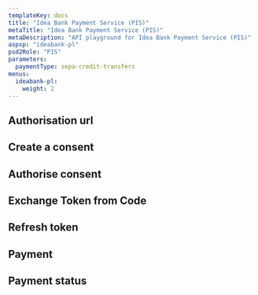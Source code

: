 ```yaml
---
templateKey: docs
title: "Idea Bank Payment Service (PIS)"
metaTitle: "Idea Bank Payment Service (PIS)"
metaDescription: "API playground for Idea Bank Payment Service (PIS)"
aspsp: "ideabank-pl"
psd2Role: "PIS"
parameters:
  paymentType: sepa-credit-transfers
menus:
  ideabank-pl: 
    weight: 2
---
```







  <step>

  ## Authorisation url

  <AuthorisationUrlStep/>
  </step>
  <step>

  ## Create a consent

  <StepInitiatePayment/>
  </step>
<step>

  ## Authorise consent

  <AuthoriseStep/>
</step>
<step>

  ## Exchange Token from Code

  <CreateToken/>
</step>
<step>

  ## Refresh token

  <RefreshToken/>
  </step>
  <step>

  ## Payment

  <StepPayment/>
  </step>
  <step>

  ## Payment status

  <StepPaymentStatus/>
  </step>

